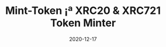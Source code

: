 ---
title: Mint-Token ¡ª XRC20 & XRC721 Token Minter
category: Project
status: publish
date: 2020-12-17
slug: A web tool that allows anyone to seamlessly create and deploy their own fungible (XRC20) and non-fungible tokens (XRC721) on the IoTeX blockchain
logo: https://wp.gcap1.iotex.io/wp-content/uploads/2020/12/minttoken-logo-300x169.png
featured_img: https://wp.gcap1.iotex.io/wp-content/uploads/2020/12/minttoken-header-300x169.png
website: https://minttoken.io
twitter:
telegram:
---